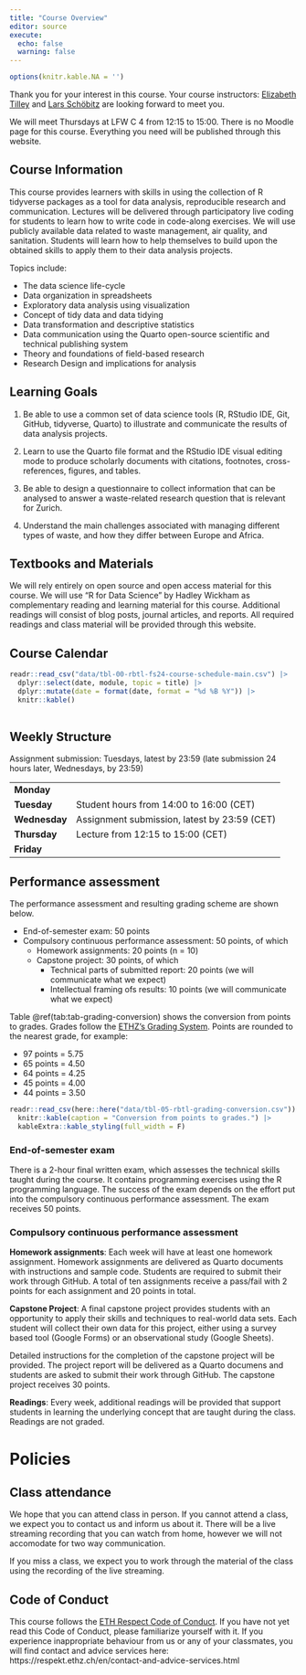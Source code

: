 ```yaml
---
title: "Course Overview"
editor: source
execute: 
  echo: false
  warning: false
---
```


```r
options(knitr.kable.NA = '')
```


Thank you for your interest in this course. Your course instructors: [Elizabeth Tilley](https://ghe.ethz.ch/about/people/person-detail.MTc2MjI5.TGlzdC80MTI2LC0xNDYwMDMwNTU3.html) and [Lars Schöbitz](https://ghe.ethz.ch/about/people/person-detail.MjkyODc2.TGlzdC80MTI2LC0xNDYwMDMwNTU3.html) are looking forward to meet you.

[We will meet Thursdays at LFW C 4 from 12:15 to 15:00. There is no Moodle page for this course. Everything you need will be published through this website.]{.highlight-peach}

## Course Information

This course provides learners with skills in using the collection of R tidyverse packages as a tool for data analysis, reproducible research and communication. Lectures will be delivered through participatory live coding for students to learn how to write code in code-along exercises. We will use publicly available data related to waste management, air quality, and sanitation. Students will learn how to help themselves to build upon the obtained skills to apply them to their data analysis projects.

Topics include:

-   The data science life-cycle
-   Data organization in spreadsheets
-   Exploratory data analysis using visualization
-   Concept of tidy data and data tidying
-   Data transformation and descriptive statistics
-   Data communication using the Quarto open-source scientific and technical publishing system
- Theory and foundations of field-based research
- Research Design and implications for analysis


## Learning Goals

1.  Be able to use a common set of data science tools (R, RStudio IDE, Git, GitHub, tidyverse, Quarto) to illustrate and communicate the results of data analysis projects.

2.  Learn to use the Quarto file format and the RStudio IDE visual editing mode to produce scholarly documents with citations, footnotes, cross-references, figures, and tables.

3. Be able to design a questionnaire to collect information that can be analysed to answer a waste-related research question that is relevant for Zurich.

4. Understand the main challenges associated with managing different types of waste, and how they differ between Europe and Africa.

## Textbooks and Materials

We will rely entirely on open source and open access material for this course. We will use "R for Data Science" by Hadley Wickham as complementary reading and learning material for this course. Additional readings will consist of blog posts, journal articles, and reports. All required readings and class material will be provided through this website.

## Course Calendar

```r
readr::read_csv("data/tbl-00-rbtl-fs24-course-schedule-main.csv") |> 
  dplyr::select(date, module, topic = title) |> 
  dplyr::mutate(date = format(date, format = "%d %B %Y")) |> 
  knitr::kable()
  
```

## Weekly Structure

Assignment submission: Tuesdays, latest by 23:59 (late submission 24 hours later, Wednesdays, by 23:59)

|               |                                            |
|---------------|--------------------------------------------|
| **Monday**    |                                            |
| **Tuesday**   | Student hours from 14:00 to 16:00 (CET) |
| **Wednesday** | Assignment submission, latest by 23:59 (CET)   |
| **Thursday**  | Lecture from 12:15 to 15:00 (CET) |
| **Friday**    |                                            |


## Performance assessment

The performance assessment and resulting grading scheme are shown below.

-   End-of-semester exam: 50 points
-   Compulsory continuous performance assessment: 50 points, of which
    -   Homework assignments: 20 points (n = 10)
    -   Capstone project: 30 points, of which 
        - Technical parts of submitted report: 20 points (we will communicate what we expect) 
        - Intellectual framing ofs results: 10 points (we will communicate what we expect)
  
Table \@ref(tab:tab-grading-conversion) shows the conversion from points to grades. Grades follow the [ETHZ's Grading System](https://ethz.ch/content/dam/ethz/main/education/rechtliches-abschluesse/grading.pdf). Points are rounded to the nearest grade, for example:

- 97 points = 5.75
- 65 points = 4.50
- 64 points = 4.25
- 45 points = 4.00
- 44 points = 3.50

```r

readr::read_csv(here::here("data/tbl-05-rbtl-grading-conversion.csv")) |> 
  knitr::kable(caption = "Conversion from points to grades.") |> 
  kableExtra::kable_styling(full_width = F)

```

### End-of-semester exam

There is a 2-hour final written exam, which assesses the technical skills taught during the course. It contains programming exercises using the R programming language. The success of the exam depends on the effort put into the compulsory continuous performance assessment. The exam receives 50 points.

### Compulsory continuous performance assessment

**Homework assignments**: Each week will have at least one homework assignment. Homework assignments are delivered as Quarto documents with instructions and sample code. Students are required to submit their work through GitHub. A total of ten assignments receive a pass/fail with 2 points for each assignment and 20 points in total.

**Capstone Project**: A final capstone project provides students with an opportunity to apply their skills and techniques to real-world data sets. Each student will collect their own data for this project, either using a survey based tool (Google Forms) or an observational study (Google Sheets). 

Detailed instructions for the completion of the capstone project will be provided. The project report will be delivered as a Quarto documens and students are asked to submit their work through GitHub. The capstone project receives 30 points.

**Readings**: Every week, additional readings will be provided that support students in learning the underlying concept that are taught during the class. Readings are not graded.

# Policies

## Class attendance

We hope that you can attend class in person. If you cannot attend a class, we expect you to contact us and inform us about it. There will be a live streaming recording that you can watch from home, however we will not accomodate for two way communication. 

If you miss a class, we expect you to work through the material of the class using the recording of the live streaming.

## Code of Conduct

This course follows the [ETH Respect Code of Conduct](https://respekt.ethz.ch/en/code-of-conduct.html). If you have not yet read this Code of Conduct, please familiarize yourself with it. If you experience inappropriate behaviour from us or any of your classmates, you will find contact and advice services here: https://respekt.ethz.ch/en/contact-and-advice-services.html

